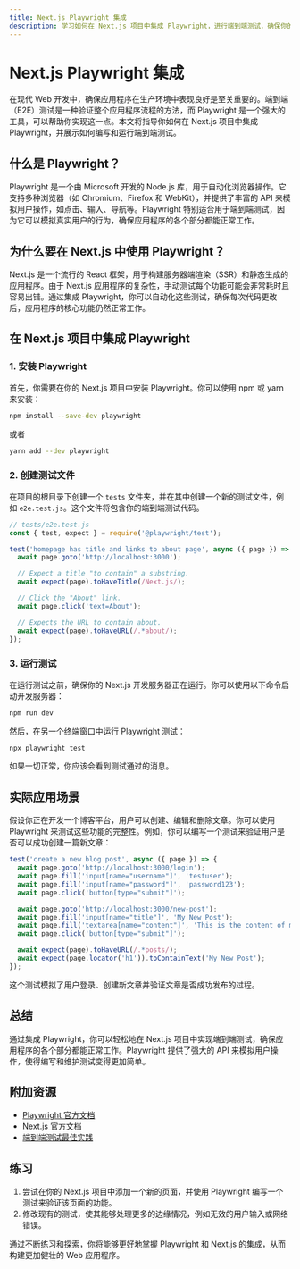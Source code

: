```yaml
---
title: Next.js Playwright 集成
description: 学习如何在 Next.js 项目中集成 Playwright，进行端到端测试，确保你的应用在生产环境中表现良好。
---
```


# Next.js Playwright 集成

在现代 Web 开发中，确保应用程序在生产环境中表现良好是至关重要的。端到端（E2E）测试是一种验证整个应用程序流程的方法，而 Playwright 是一个强大的工具，可以帮助你实现这一点。本文将指导你如何在 Next.js 项目中集成 Playwright，并展示如何编写和运行端到端测试。

## 什么是 Playwright？

Playwright 是一个由 Microsoft 开发的 Node.js 库，用于自动化浏览器操作。它支持多种浏览器（如 Chromium、Firefox 和 WebKit），并提供了丰富的 API 来模拟用户操作，如点击、输入、导航等。Playwright 特别适合用于端到端测试，因为它可以模拟真实用户的行为，确保应用程序的各个部分都能正常工作。

## 为什么要在 Next.js 中使用 Playwright？

Next.js 是一个流行的 React 框架，用于构建服务器端渲染（SSR）和静态生成的应用程序。由于 Next.js 应用程序的复杂性，手动测试每个功能可能会非常耗时且容易出错。通过集成 Playwright，你可以自动化这些测试，确保每次代码更改后，应用程序的核心功能仍然正常工作。

## 在 Next.js 项目中集成 Playwright

### 1. 安装 Playwright

首先，你需要在你的 Next.js 项目中安装 Playwright。你可以使用 npm 或 yarn 来安装：

```bash
npm install --save-dev playwright
```

或者

```bash
yarn add --dev playwright
```

### 2. 创建测试文件

在项目的根目录下创建一个 `tests` 文件夹，并在其中创建一个新的测试文件，例如 `e2e.test.js`。这个文件将包含你的端到端测试代码。

```javascript
// tests/e2e.test.js
const { test, expect } = require('@playwright/test');

test('homepage has title and links to about page', async ({ page }) => {
  await page.goto('http://localhost:3000');

  // Expect a title "to contain" a substring.
  await expect(page).toHaveTitle(/Next.js/);

  // Click the "About" link.
  await page.click('text=About');

  // Expects the URL to contain about.
  await expect(page).toHaveURL(/.*about/);
});
```

### 3. 运行测试

在运行测试之前，确保你的 Next.js 开发服务器正在运行。你可以使用以下命令启动开发服务器：

```bash
npm run dev
```

然后，在另一个终端窗口中运行 Playwright 测试：

```bash
npx playwright test
```

如果一切正常，你应该会看到测试通过的消息。

## 实际应用场景

假设你正在开发一个博客平台，用户可以创建、编辑和删除文章。你可以使用 Playwright 来测试这些功能的完整性。例如，你可以编写一个测试来验证用户是否可以成功创建一篇新文章：

```javascript
test('create a new blog post', async ({ page }) => {
  await page.goto('http://localhost:3000/login');
  await page.fill('input[name="username"]', 'testuser');
  await page.fill('input[name="password"]', 'password123');
  await page.click('button[type="submit"]');

  await page.goto('http://localhost:3000/new-post');
  await page.fill('input[name="title"]', 'My New Post');
  await page.fill('textarea[name="content"]', 'This is the content of my new post.');
  await page.click('button[type="submit"]');

  await expect(page).toHaveURL(/.*posts/);
  await expect(page.locator('h1')).toContainText('My New Post');
});
```

这个测试模拟了用户登录、创建新文章并验证文章是否成功发布的过程。

## 总结

通过集成 Playwright，你可以轻松地在 Next.js 项目中实现端到端测试，确保应用程序的各个部分都能正常工作。Playwright 提供了强大的 API 来模拟用户操作，使得编写和维护测试变得更加简单。

## 附加资源

- [Playwright 官方文档](https://playwright.dev/docs/intro)
- [Next.js 官方文档](https://nextjs.org/docs)
- [端到端测试最佳实践](https://martinfowler.com/articles/practical-test-pyramid.html)

## 练习

1. 尝试在你的 Next.js 项目中添加一个新的页面，并使用 Playwright 编写一个测试来验证该页面的功能。
2. 修改现有的测试，使其能够处理更多的边缘情况，例如无效的用户输入或网络错误。

通过不断练习和探索，你将能够更好地掌握 Playwright 和 Next.js 的集成，从而构建更加健壮的 Web 应用程序。